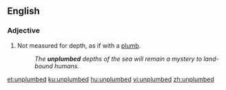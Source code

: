 ==English==

===Adjective===
{{en-adj}}

#Not measured for depth, as if with a [[plumb]].
#:''The '''unplumbed''' depths of the sea will remain a mystery to land-bound humans.''

[[et:unplumbed]]
[[ku:unplumbed]]
[[hu:unplumbed]]
[[vi:unplumbed]]
[[zh:unplumbed]]